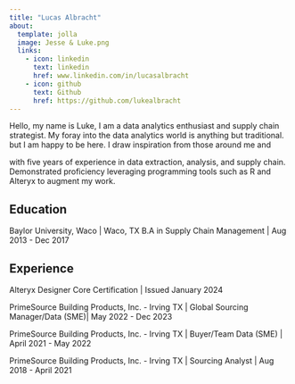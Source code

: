 ```yaml
---
title: "Lucas Albracht"
about:
  template: jolla
  image: Jesse & Luke.png
  links:
    - icon: linkedin
      text: linkedin
      href: www.linkedin.com/in/lucasalbracht
    - icon: github
      text: Github
      href: https://github.com/lukealbracht
---
```


::: {#hero-heading}
Hello, my name is Luke, I am a data analytics enthusiast and supply chain strategist. My foray into the data analytics world is anything but traditional. but I am happy to be here. I draw inspiration from those around me and 

with five years of experience in data extraction, analysis, and supply chain. Demonstrated proficiency leveraging programming tools such as R and Alteryx to augment my work.

## Education

Baylor University, Waco \| Waco, TX B.A in Supply Chain Management \| Aug 2013 - Dec 2017

## Experience

Alteryx Designer Core Certification \| Issued January 2024

PrimeSource Building Products, Inc. - Irving TX \| Global Sourcing Manager/Data (SME)\| May 2022 - Dec 2023

PrimeSource Building Products, Inc. - Irving TX \| Buyer/Team Data (SME) \| April 2021 - May 2022

PrimeSource Building Products, Inc. - Irving TX \| Sourcing Analyst \| Aug 2018 - April 2021
:::
